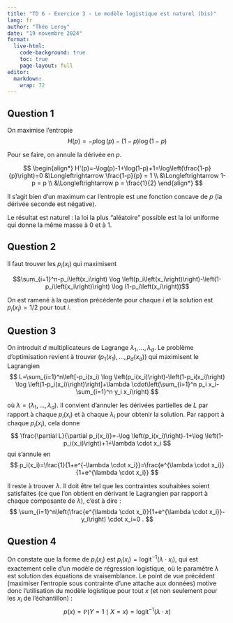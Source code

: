 ```yaml
---
title: "TD 6 - Exercice 3 - Le modèle logistique est naturel (bis)"
lang: fr
author: "Théo Leroy"
date: "19 novembre 2024"
format:
  live-html:
    code-background: true
    toc: true
    page-layout: full
editor: 
  markdown: 
    wrap: 72
---
```


## Question 1

On maximise l'entropie 
$$H(p) = -p \log(p)- (1-p)\log(1-p)$$

Pour se faire, on annule la dérivée en $p$.

$$
\begin{align*}
H'(p)=-\log(p)-1+\log(1-p)+1=\log\left(\frac{1-p}{p}\right)=0 
&\Longleftrightarrow \frac{1-p}{p} = 1 \\
&\Longleftrightarrow 1-p = p \\
&\Longleftrightarrow p = \frac{1}{2}
\end{align*}
$$

Il s'agit bien d'un maximum car l'entropie est une fonction concave de $p$ (la
dérivée seconde est négative).

Le résultat est naturel : la loi la plus "aléatoire" possible est la loi uniforme qui donne la même masse à 0 et
à 1.

## Question 2

Il faut trouver les $p_i\left(x_i\right)$ qui maximisent

$$\sum_{i=1}^n-p_i\left(x_i\right) \log \left(p_i\left(x_i\right)\right)-\left(1-p_i\left(x_i\right)\right) \log (1-p_i\left(x_i\right))$$

On est ramené à la question précédente pour
chaque $i$ et la solution est $p_i\left(x_i\right)=1 / 2$ pour tout $i$.

## Question 3 {#question-3}

On introduit $d$ multiplicateurs de Lagrange
$\lambda_1, \ldots, \lambda_d$. Le problème d'optimisation revient à trouver $(p_1(x_1), \dots,p_d(x_d))$ qui maximisent le
Lagrangien 
$$
L=\sum_{i=1}^n\left[-p_i(x_i) \log \left(p_i(x_i)\right)-\left(1-p_i(x_i)\right) \log \left(1-p_i(x_i)\right)\right]+\lambda \cdot\left(\sum_{i=1}^n p_i x_i-\sum_{i=1}^n y_i x_i\right)
$$

où $\lambda=\left(\lambda_1, \ldots, \lambda_d\right)$. Il convient
d'annuler les dérivées partielles de $L$ par rapport à chaque $p_i(x_i)$ et à
chaque $\lambda_i$ pour obtenir la solution. Par rapport à chaque $p_i(x_i)$,
cela donne $$
\frac{\partial L}{\partial p_i(x_i)}=-\log \left(p_i(x_i)\right)-1+\log \left(1-p_i(x_i)\right)+1+\lambda \cdot x_i
$$ qui s'annule en $$
p_i(x_i)=\frac{1}{1+e^{-\lambda \cdot x_i}}=\frac{e^{\lambda \cdot x_i}}{1+e^{\lambda \cdot x_i}}
$$

Il reste à trouver $\lambda$. Il doit être tel que les contraintes
souhaitées soient satisfaites (ce que l'on obtient en dérivant le
Lagrangien par rapport à chaque composante de $\lambda)$, c'est à dire :
$$
\sum_{i=1}^n\left(\frac{e^{\lambda \cdot x_i}}{1+e^{\lambda \cdot x_i}}-y_i\right) \cdot x_i=0 .
$$

## Question 4

On constate que la forme de $p_i\left(x_i\right)$ est
$p_i\left(x_i\right)=\operatorname{logit}^{-1}\left(\lambda \cdot x_i\right)$,
qui est exactement celle d'un modèle de régression logistique, où le
paramètre $\lambda$ est solution des équations de vraisemblance. Le point de vue précédent (maximiser l'entropie sous
contrainte d'une attache aux données) motive donc l'utilisation du
modèle logistique pour tout $x$ (et non seulement pour les $x_i$ de
l'échantillon) : 
$$p(x)=\mathbb{P}(Y=1 \mid X=x)=\operatorname{logit}^{-1}(\lambda \cdot x)$$